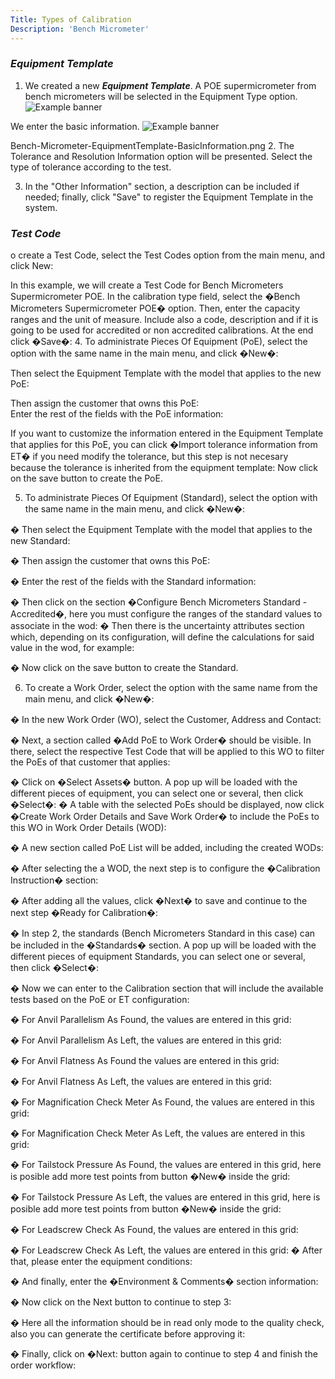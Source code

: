 ```yaml
---
Title: Types of Calibration
Description: 'Bench Micrometer'
---
```



### ***Equipment Template*** 
1. We created a new ***Equipment Template***.
A POE supermicrometer from bench micrometers will be selected in the Equipment Type option.
![Example banner](../images/Bench-Micrometer/Bench-Micrometer-EquipmentTemplate-New.gif)


 We enter the basic information.
 ![Example banner](../images/Bench-Micrometer/Bench-Micrometer-EquipmentTemplate-BasicInformation.png)

Bench-Micrometer-EquipmentTemplate-BasicInformation.png
2. The Tolerance and Resolution Information option will be presented. Select the type of tolerance according to the test.

<!-- Va gif ingresando info en la seccion Tolerance and Resolution Information  -->

3. In the "Other Information" section, a description can be included if needed; finally, click "Save" to register the Equipment Template in the system.

<!-- Va gif ingresando una descripcion en la seccion Other Information -->

### ***Test Code***

o create a Test Code, select the Test Codes option from the main menu, and click 
New:
 
In  this  example,  we  will  create  a  Test  Code  for  Bench  Micrometers 
Supermicrometer POE. In the calibration type field, select the �Bench Micrometers 
Supermicrometer POE�  option.  Then,  enter  the  capacity  ranges  and  the  unit  of 
measure.  Include  also  a  code,  description  and  if  it  is  going  to  be  used  for 
accredited or non accredited calibrations. At the end click �Save�:
4. To administrate Pieces Of Equipment (PoE), select the option with the same name in 
the main menu, and click �New�:
 
Then select the Equipment Template with the model that applies to the new PoE: 
 
Then assign the customer that owns this PoE:  
Enter the rest of the fields with the PoE information: 
 
If you want to customize the information entered in the Equipment Template that 
applies for this PoE, you can click �Import tolerance information from ET� if you need 
modify the tolerance, but this step is not necesary because the tolerance is inherited 
from the equipment template:
Now click on the save button to create the PoE. 
  
5. To administrate Pieces Of Equipment (Standard), select the option with the same 
name in the main menu, and click �New�:
 
� Then  select  the  Equipment  Template  with  the  model  that  applies  to  the  new 
Standard: 
 
� Then assign the customer that owns this PoE:  
 
� Enter the rest of the fields with the Standard information: 
 
� Then click on the section �Configure Bench Micrometers Standard -Accredited�, here 
you must configure the ranges of the standard values to associate in the wod:
� Then  there  is  the  uncertainty  attributes  section  which,  depending  on  its 
configuration, will define the calculations for said value in the wod, for example:

 
� Now click on the save button to create the Standard. 
  
6. To create a Work Order, select the option with the same name from the main menu, 
and click �New�:
 
� In the new Work Order (WO), select the Customer, Address and Contact: 
 
� Next, a section called �Add PoE to Work Order� should be visible. In there, select the 
respective Test Code that will be applied to this WO to filter the PoEs of that 
customer that applies:
 
� Click on �Select Assets� button. A pop up will be loaded with the different pieces of 
equipment, you can select one or several, then click �Select�:
� A table with the selected PoEs should be displayed, now click �Create Work Order 
Details and Save Work Order� to include the PoEs to this WO in Work Order Details 
(WOD):
 
� A new section called PoE List will be added, including the created WODs: 
 
� After selecting the a WOD, the next step is to configure the �Calibration Instruction� 
section:
 
� After adding all the values, click �Next� to save and continue to the next step �Ready 
for Calibration�: 
 
� In step 2, the standards (Bench Micrometers Standard in this case) can be included 
in the �Standards� section. A pop up will be loaded with the different pieces of 
equipment Standards, you can select one or several, then click �Select�:
 
� Now we can enter to the Calibration section that will include the available tests 
based on the PoE or ET configuration: 
 
� For Anvil Parallelism As Found, the values are entered in this grid: 
 
� For Anvil Parallelism As Left, the values are entered in this grid:
 
� For Anvil Flatness As Found the values are entered in this grid: 
 
� For Anvil Flatness As Left, the values are entered in this grid:
 
� For Magnification Check Meter As Found, the values are entered in this grid: 
 
� For Magnification Check Meter As Left, the values are entered in this grid:
 
� For Tailstock Pressure As Found, the values are entered in this grid, here is posible 
add more test points from button �New� inside the grid:
 
� For Tailstock Pressure As Left, the values are entered in this grid, here is posible add 
more test points from button �New� inside the grid:
 
� For Leadscrew Check As Found, the values are entered in this grid: 
 
� For Leadscrew Check As Left, the values are entered in this grid:
� After that, please enter the equipment conditions: 
 
� And finally, enter the �Environment & Comments� section information:
 
� Now click on the Next button to continue to step 3: 
 
� Here all the information should be in read only mode to the quality check, also you 
can generate the certificate before approving it:


 
 
� Finally, click on �Next: button again to continue to step 4 and finish the order 
workflow:
 
 